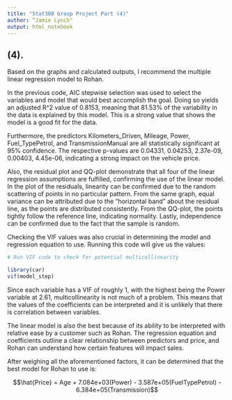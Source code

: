 ---
title: "Stat300 Group Project Part (4)"
author: “Jamie Lynch"
output: html_notebook
---

## (4).

Based on the graphs and calculated outputs, I recommend the multiple linear regression model to Rohan. 

In the previous code, AIC stepwise selection was used to select the variables and model that would best accomplish the goal. Doing so yields an adjusted R^2 value of 0.8153, meaning that 81.53% of the variability in the data is explained by this model. This is a strong value that shows the model is a good fit for the data. 

Furthermore, the predictors Kilometers_Driven, Mileage, Power, Fuel_TypePetrol, and TransmissionManual are all statistically significant at 95% confidence. The respective p-values are 0.04331, 0.04253, 2.37e-09, 0.00403, 4.45e-06, indicating a strong impact on the vehicle price. 

Also, the residual plot and QQ-plot demonstrate that all four of the linear regression assumptions are fulfilled, confirming the use of the linear model. In the plot of the residuals, linearity can be confirmed due to the random scattering of points in no particular pattern. From the same graph, equal variance can be attributed due to the “horizontal band” about the residual line, as the points are distributed consistently. From the QQ-plot, the points tightly follow the reference line, indicating normality. Lastly, independence can be confirmed due to the fact that the sample is random.

Checking the VIF values was also crucial in determining the model and regression equation to use. Running this code will give us the values:

```{r}
# Run VIF code to check for potential multicollinearity

library(car)
vif(model_step)
```


Since each variable has a VIF of roughly 1, with the highest being the Power variable at 2.61, multicollinearity is not much of a problem. This means that the values of the coefficients can be interpreted and it is unlikely that there is correlation between variables.

The linear model is also the best because of its ability to be interpreted with relative ease by a customer such as Rohan. The regression equation and coefficients outline a clear relationship between predictors and price, and Rohan can understand how certain features will impact sales.

After weighing all the aforementioned factors, it can be determined that the best model for Rohan to use is:

$$\hat{Price} = Age + 7.084e+03(Power) - 3.587e+05(FuelTypePetrol) - 6.384e+05(Transmission)$$



